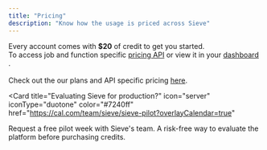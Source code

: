 ```yaml
---
title: "Pricing"
description: "Know how the usage is priced across Sieve"
---
```


Every account comes with **\$20** of credit to get you started. \
To access job and function specific [pricing API](/reference-v2/api/get-total-usage) or view it in your [dashboard ](https://www.sievedata.com/dashboard/usage).\
\
Check out the our plans and API specific pricing [here](https://www.sievedata.com/pricing).

<Card
  title="Evaluating Sieve for production?"
  icon="server"
  iconType="duotone"
  color="#7240ff"
  href="https://cal.com/team/sieve/sieve-pilot?overlayCalendar=true"
>
  Request a free pilot week with Sieve's team. A risk-free way to evaluate the
  platform before purchasing credits.
</Card>

